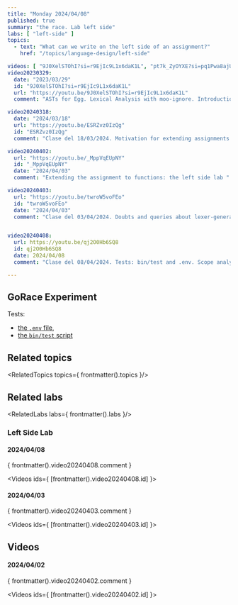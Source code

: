 ```yaml
---
title: "Monday 2024/04/08"
published: true
summary: "the race. Lab left side"
labs: [ "left-side" ]
topics: 
  - text: "What can we write on the left side of an assignment?"
    href: "/topics/language-design/left-side"

videos: [ "9J0XelSTOhI?si=r9EjIc9L1x6daK1L", "pt7k_ZyOYXE?si=pq1Pwa8ajUqJVioz", "Y7f87gn8B3s?si=LZbezF1AxcZmyyr_", "kbSFcqni__0?si=WVkTrYLf7YN7HSNH"]
video20230329:
  date: "2023/03/29"
  id: "9J0XelSTOhI?si=r9EjIc9L1x6daK1L"
  url: "https://youtu.be/9J0XelSTOhI?si=r9EjIc9L1x6daK1L"
  comment: "ASTs for Egg. Lexical Analysis with moo-ignore. Introduction to Nearley.js"

video20240318: 
  date: "2024/03/18"
  url: "https://youtu.be/ESRZvz0IzQg"
  id: "ESRZvz0IzQg"
  comment: "Clase del 18/03/2024. Motivation for extending assignments so that on the left-side we can modify functions" 

video20240402:
  url: "https://youtu.be/_MppVqEUpNY"
  id: "_MppVqEUpNY"
  date: "2024/04/03"
  comment: "Extending the assignment to functions: the left side lab "

video20240403:
  url: "https://youtu.be/twroW5voFEo"
  id: "twroW5voFEo"
  date: "2024/04/03"
  comment: "Clase del 03/04/2024. Doubts and queries about lexer-generator. The FunctionObject class. Callable instances. First steps on the assign function"


video20240408:
  url: https://youtu.be/qj2O0Hb6SQ8
  id: qj2O0Hb6SQ8
  date: 2024/04/08
  comment: "Clase del 08/04/2024. Tests: bin/test and .env. Scope analysis and the left side of an assignment. The assign function. Performance of the assign function"

---
```


## GoRace Experiment


Tests: 
- [the `.env` file](https://github.com/ULL-ESIT-PL/left-side-template/blob/main/.env), 
- [the `bin/test` script](https://github.com/ULL-ESIT-PL/left-side-template/blob/main/bin/test)

## Related topics

<RelatedTopics topics={ frontmatter().topics }/>

## Related labs

<RelatedLabs labs={ frontmatter().labs }/>

### Left Side Lab

#### 2024/04/08

{ frontmatter().video20240408.comment }

<Videos ids={ [frontmatter().video20240408.id] }></Videos>

#### 2024/04/03

{ frontmatter().video20240403.comment }

<Videos ids={ [frontmatter().video20240403.id] }></Videos>


## Videos

#### 2024/04/02

{ frontmatter().video20240402.comment }

<Videos ids={ [frontmatter().video20240402.id] }></Videos>






